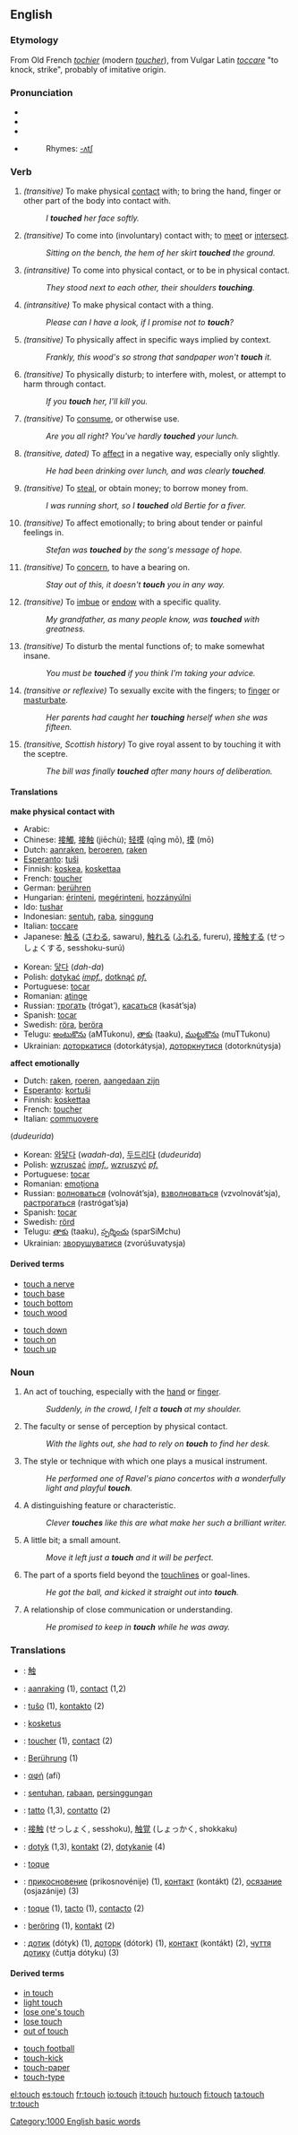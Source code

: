 ==English==

{{rank|running|garden|domain|888|touch|higher|military|passage}}

===Etymology===
From Old French ''[[tochier]]'' (modern ''[[toucher]]''), from Vulgar Latin ''[[toccare]]'' "to knock, strike", probably of imitative origin.

===Pronunciation===
*{{IPA|/tʌʧ/}}
*{{SAMPA|/<tt>tVtS</tt>/}}
*{{AHD|/tûch/}}
*{{audio|en-us-touch.ogg|Audio (US)}}
*:Rhymes: [[Rhymes:English:-ʌtʃ|-ʌtʃ]]

===Verb===
{{en-verb|touch|es}}

# ''(transitive)'' To make physical [[contact]] with; to bring the hand, finger or other part of the body into contact with.
#:''I '''touched''' her face softly.''
# ''(transitive)'' To come into (involuntary) contact with; to [[meet]] or [[intersect]].
#:''Sitting on the bench, the hem of her skirt '''touched''' the ground.''
# ''(intransitive)'' To come into physical contact, or to be in physical contact.
#:''They stood next to each other, their shoulders '''touching'''.''
# ''(intransitive)'' To make physical contact with a thing.
#:''Please can I have a look, if I promise not to '''touch'''?''
# ''(transitive)'' To physically affect in specific ways implied by context.
#:''Frankly, this wood's so strong that sandpaper won't '''touch''' it.''
# ''(transitive)'' To physically disturb; to interfere with, molest, or attempt to harm through contact.
#:''If you '''touch''' her, I'll kill you.''
# ''(transitive)'' To [[consume]], or otherwise use.
#:''Are you all right?  You've hardly '''touched''' your lunch.''
# ''(transitive, dated)'' To [[affect]] in a negative way, especially only slightly.
#:''He had been drinking over lunch, and was clearly '''touched'''.''
# ''(transitive)'' To [[steal]], or obtain money; to borrow money from.
#:''I was running short, so I '''touched''' old Bertie for a fiver.''
# ''(transitive)'' To affect emotionally; to bring about tender or painful feelings in.
#:''Stefan was '''touched''' by the song's message of hope.''
# ''(transitive)'' To [[concern]], to have a bearing on.
#:''Stay out of this, it doesn't '''touch''' you in any way.''
# ''(transitive)'' To [[imbue]] or [[endow]] with a specific quality.
#:''My grandfather, as many people know, was '''touched''' with greatness.''
# ''(transitive)'' To disturb the mental functions of; to make somewhat insane.
#:''You must be '''touched''' if you think I'm taking your advice.''
# ''(transitive or reflexive)'' To sexually excite with the fingers; to [[finger]] or [[masturbate]].
#:''Her parents had caught her '''touching''' herself when she was fifteen.''
# ''(transitive, Scottish history)'' To give royal assent to by touching it with the sceptre.
#:''The bill was finally '''touched''' after many hours of deliberation.''

====Translations====
'''make physical contact with'''
{{top}}
*Arabic: {{ARchar|[[لمس]]}} {{Unicode|(lámasa)}}
*Chinese: [[接觸]], [[接触]] (jiēchù); [[轻摸]] (qīng mō), [[摸]] (mō)
*Dutch: [[aanraken]], [[beroeren]], [[raken]]
*[[Esperanto]]: [[tuŝi]]
*Finnish: [[koskea]], [[koskettaa]]
*French: [[toucher]]
*German: [[berühren]]
*Hungarian: [[érinteni]], [[megérinteni]], [[hozzányúlni]]
*Ido: [[tushar]]
*Indonesian: [[sentuh]], [[raba]], [[singgung]]
*Italian: [[toccare]]
*Japanese: [[触る]] ([[さわる]], sawaru), [[触れる]] ([[ふれる]], fureru), [[接触する]] (せっしょくする, sesshoku-surú)
{{mid}}
*Korean: [[닿다]] (''dah-da'')
*Polish: [[dotykać]] ''[[impf.]]'', [[dotknąć]] ''[[pf.]]''
*Portuguese: [[tocar]]
*Romanian: [[atinge]]
*Russian: [[трогать]] (trógat’), [[касаться]] (kasát’sja)
*Spanish: [[tocar]]
*Swedish: [[röra]], [[beröra]]
*Telugu: [[అంటుకొను]] (aMTukonu), [[తాకు]] (taaku), [[ముట్టుకొను]] (muTTukonu)
*Ukrainian: [[доторкатися]] (dotorkátysja), [[доторкнутися]] (dotorknútysja)
{{bottom}}

'''affect emotionally'''
{{top}}
*Dutch: [[raken]], [[roeren]], [[aangedaan zijn]]
*[[Esperanto]]: [[kortuŝi]]
*Finnish: [[koskettaa]]
*French: [[toucher]]
*Italian: [[commuovere]]
(''dudeurida'') 
{{mid}}
*Korean: [[와닿다]] (''wadah-da''), [[두드리다]] (''dudeurida'')
*Polish: [[wzruszać]] ''[[impf.]]'', [[wzruszyć]] ''[[pf.]]''
*Portuguese: [[tocar]]
*Romanian: [[emoţiona]]
*Russian: [[волноваться]] (volnovát’sja), [[взволноваться]] (vzvolnovát’sja), [[растрогаться]] (rastrógat’sja)
*Spanish: [[tocar]]
*Swedish: [[rörd]]
*Telugu: [[తాకు]] (taaku), [[స్పర్శించు]] (sparSiMchu)
*Ukrainian: [[зворушуватися]] (zvorúšuvatysja)
{{bottom}}

====Derived terms====
{{top2}}
*[[touch a nerve]]
*[[touch base]]
*[[touch bottom]]
*[[touch wood]]
{{mid2}}
*[[touch down]]
*[[touch on]]
*[[touch up]]
{{bottom}}

===Noun===
{{en-noun|es}}

# An act of touching, especially with the [[hand]] or [[finger]].
#:''Suddenly, in the crowd, I felt a '''touch''' at my shoulder.''
# The faculty or sense of perception by physical contact.
#:''With the lights out, she had to rely on '''touch''' to find her desk.''
# The style or technique with which one plays a musical instrument.
#:''He performed one of Ravel's piano concertos with a wonderfully light and playful '''touch'''.''
# A distinguishing feature or characteristic.
#:''Clever '''touches''' like this are what make her such a brilliant writer.''
# A little bit; a small amount.
#:''Move it left just a '''touch''' and it will be perfect.''
# The part of a sports field beyond the [[touchlines]] or goal-lines.
#:''He got the ball, and kicked it straight out into '''touch'''.''
# A relationship of close communication or understanding.
#:''He promised to keep in '''touch''' while he was away.''

===Translations===
{{checktrans}}
*{{ttbc|Chinese}}: [[触]]
*{{ttbc|Dutch}}: [[aanraking]] {{f}} (1), [[contact]] {{n}} (1,2)
*{{ttbc|Esperanto}}: [[tuŝo]] (1), [[kontakto]] (2)
*{{ttbc|Finnish}}: [[kosketus]]
*{{ttbc|French}}: [[toucher]] {{m}} (1), [[contact]] {{m}} (2)
*{{ttbc|German}}: [[Berührung]] {{f}} (1)
*{{ttbc|Greek}}: [[αφή]] (afí)
*{{ttbc|Indonesian}}: [[sentuh|sentuhan]], [[raba|rabaan]], [[singgung|persinggungan]]
*{{ttbc|Italian}}: [[tatto]] {{m}} (1,3), [[contatto]] {{m}} (2)
*{{ttbc|Japanese}}: [[接触]] (せっしょく, sesshoku), [[触覚]] (しょっかく, shokkaku)
*{{ttbc|Polish}}: [[dotyk]] {{m}} (1,3), [[kontakt]] {{m}} (2), [[dotykanie]] {{n}} (4)
*{{ttbc|Portuguese}}: [[toque]] {{m}}
*{{ttbc|Russian}}: [[прикосновение]] (prikosnovénije) {{n}} (1), [[контакт]] (kontákt) {{m}} (2), [[осязание]] (osjazánije) {{n}} (3)
*{{ttbc|Spanish}}: [[toque]] {{m}} (1), [[tacto]] {{m}} (1), [[contacto]] {{m}} (2)
*{{ttbc|Swedish}}: [[beröring]] (1), [[kontakt]] (2)
*{{ttbc|Ukrainian}}: [[дотик]] (dótyk) {{m}} (1), [[доторк]] (dótork) {{m}} (1), [[контакт]] (kontákt) (2), [[чуття дотику]] (čuttja dótyku) (3)

====Derived terms====
{{top2}}
*[[in touch]]
*[[light touch]]
*[[lose one's touch]]
*[[lose touch]]
*[[out of touch]]
{{mid2}}
*[[touch football]]
*[[touch-kick]]
*[[touch-paper]]
*[[touch-type]]
{{bottom}}

[[Category:1000 English basic words]]

[[el:touch]]
[[es:touch]]
[[fr:touch]]
[[io:touch]]
[[it:touch]]
[[hu:touch]]
[[fi:touch]]
[[ta:touch]]
[[tr:touch]]